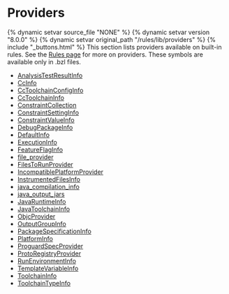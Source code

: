 <html devsite>
<head>
  <meta name="project_path" value="/_project.yaml">
  <meta name="book_path" value="/versions/8.0.0/_book.yaml">
</head>
<body>
<h1 class="page-title">Providers</h1>

{% dynamic setvar source_file "NONE" %}
{% dynamic setvar version "8.0.0" %}
{% dynamic setvar original_path "/rules/lib/providers" %}
{% include "_buttons.html" %}
This section lists providers available on built-in rules. See the <a href='https://bazel.build/versions/8.0.0/extending/rules#providers'>Rules page</a> for more on providers. These symbols are available only in .bzl files.

<ul>

<li><a href="/versions/8.0.0/rules/lib/providers/AnalysisTestResultInfo">AnalysisTestResultInfo</a></li>

<li><a href="/versions/8.0.0/rules/lib/providers/CcInfo">CcInfo</a></li>

<li><a href="/versions/8.0.0/rules/lib/providers/CcToolchainConfigInfo">CcToolchainConfigInfo</a></li>

<li><a href="/versions/8.0.0/rules/lib/providers/CcToolchainInfo">CcToolchainInfo</a></li>

<li><a href="/versions/8.0.0/rules/lib/providers/ConstraintCollection">ConstraintCollection</a></li>

<li><a href="/versions/8.0.0/rules/lib/providers/ConstraintSettingInfo">ConstraintSettingInfo</a></li>

<li><a href="/versions/8.0.0/rules/lib/providers/ConstraintValueInfo">ConstraintValueInfo</a></li>

<li><a href="/versions/8.0.0/rules/lib/providers/DebugPackageInfo">DebugPackageInfo</a></li>

<li><a href="/versions/8.0.0/rules/lib/providers/DefaultInfo">DefaultInfo</a></li>

<li><a href="/versions/8.0.0/rules/lib/providers/ExecutionInfo">ExecutionInfo</a></li>

<li><a href="/versions/8.0.0/rules/lib/providers/FeatureFlagInfo">FeatureFlagInfo</a></li>

<li><a href="/versions/8.0.0/rules/lib/providers/file_provider">file_provider</a></li>

<li><a href="/versions/8.0.0/rules/lib/providers/FilesToRunProvider">FilesToRunProvider</a></li>

<li><a href="/versions/8.0.0/rules/lib/providers/IncompatiblePlatformProvider">IncompatiblePlatformProvider</a></li>

<li><a href="/versions/8.0.0/rules/lib/providers/InstrumentedFilesInfo">InstrumentedFilesInfo</a></li>

<li><a href="/versions/8.0.0/rules/lib/providers/java_compilation_info">java_compilation_info</a></li>

<li><a href="/versions/8.0.0/rules/lib/providers/java_output_jars">java_output_jars</a></li>

<li><a href="/versions/8.0.0/rules/lib/providers/JavaRuntimeInfo">JavaRuntimeInfo</a></li>

<li><a href="/versions/8.0.0/rules/lib/providers/JavaToolchainInfo">JavaToolchainInfo</a></li>

<li><a href="/versions/8.0.0/rules/lib/providers/ObjcProvider">ObjcProvider</a></li>

<li><a href="/versions/8.0.0/rules/lib/providers/OutputGroupInfo">OutputGroupInfo</a></li>

<li><a href="/versions/8.0.0/rules/lib/providers/PackageSpecificationInfo">PackageSpecificationInfo</a></li>

<li><a href="/versions/8.0.0/rules/lib/providers/PlatformInfo">PlatformInfo</a></li>

<li><a href="/versions/8.0.0/rules/lib/providers/ProguardSpecProvider">ProguardSpecProvider</a></li>

<li><a href="/versions/8.0.0/rules/lib/providers/ProtoRegistryProvider">ProtoRegistryProvider</a></li>

<li><a href="/versions/8.0.0/rules/lib/providers/RunEnvironmentInfo">RunEnvironmentInfo</a></li>

<li><a href="/versions/8.0.0/rules/lib/providers/TemplateVariableInfo">TemplateVariableInfo</a></li>

<li><a href="/versions/8.0.0/rules/lib/providers/ToolchainInfo">ToolchainInfo</a></li>

<li><a href="/versions/8.0.0/rules/lib/providers/ToolchainTypeInfo">ToolchainTypeInfo</a></li>
</ul>
</body>
</html>
